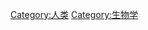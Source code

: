 {{Catmore}}
{{Commonscat|Gray's Anatomy plates}}

[[Category:人类|Category:人类]]
[[Category:生物学|Category:生物学]]